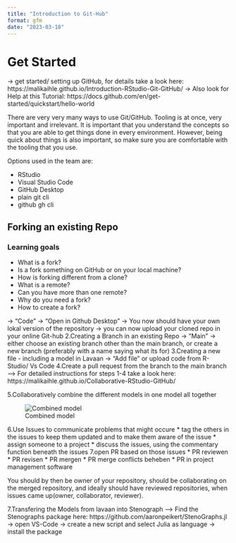 ```yaml
---
title: "Introduction to Git-Hub"
format: gfm
date: "2023-03-18"
---
```


# Get Started

→ get started/ setting up GitHub, for details take a look here: https://malikaihle.github.io/Introduction-RStudio-Git-GitHub/
→ Also look for Help at this Tutorial: https://docs.github.com/en/get-started/quickstart/hello-world

There are very very many ways to use Git/GitHub.
Tooling is at once, very important and irrelevant.
It is important that you understand the concepts so that you are able to get things done in every environment.
However, being quick about things is also important, so make sure you are comfortable with the tooling that you use.

Options used in the team are:

* RStudio
* Visual Studio Code
* GitHub Desktop
* plain git cli
* github gh cli

## Forking an existing Repo

### Learning goals

 * What is a fork?
 * Is a fork something on GitHub or on your local machine?
 * How is forking different from a clone?
 * What is a remote?
 * Can you have more than one remote?
 * Why do you need a fork?
 * How to create a fork?

  -> "Code" -> "Open in Github Desktop" -> You now should have your own lokal version of the repository
  -> you can now upload your cloned repo in your online Git-hub
2.Creating a Branch in an existing Repo
  -> "Main" -> either choose an existing branch other than the main branch, or create a new branch (preferably with a name saying what its for)
3.Creating a new file - including a model in Lavaan
  -> "Add file" or upload code from R-Studio/ Vs Code
4.Create a pull request from the branch to the main branch
--> For detailed instructions for steps 1-4 take a look here: https://malikaihle.github.io/Collaborative-RStudio-GitHub/

5.Collaboratively combine the different models in one model all together

![Combined model](model1.png)

6.Use Issues to communicate problems that might occure 
     * tag the others in the issues to keep them updated and to make them aware of the issue
     * assign someone to a project
     * discuss the issues, using the commentary function beneath the issues
7.open PR based on those issues
     * PR reviewen
     * PR revisen
     * PR mergen
     * PR merge conflicts beheben
     * PR in project management software

You should by then be owner of your repository, should be collaborating on the merged repository, and ideally should have reviewed repositories, when issues came up(owner, collaborator, reviewer).

7.Transfering the Models from lavaan into Stenograph
--> Find the Stenographs package here: https://github.com/aaronpeikert/StenoGraphs.jl
  -> open VS-Code -> create a new script and select Julia as language -> install the package
  
  
